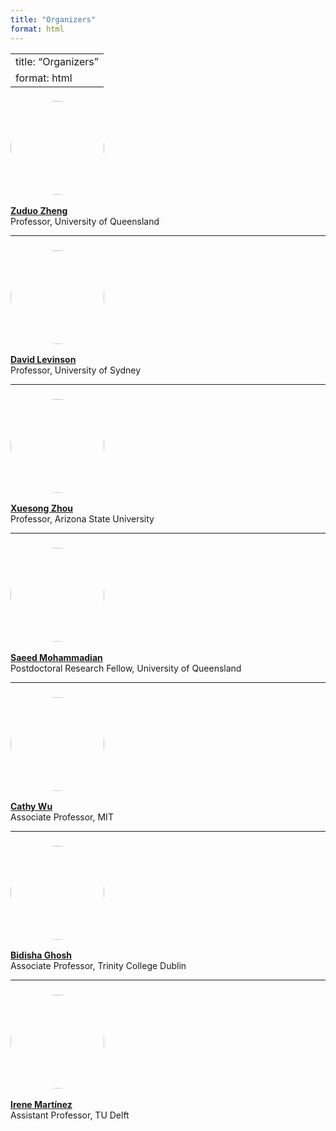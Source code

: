 ```yaml
---
title: "Organizers"
format: html
---
```


---
title: "Organizers"
format: html
---

### <img src="Zheng.jpeg" width="150" style="border-radius: 50%;">
**[Zuduo Zheng](https://civil.uq.edu.au/profile/857/zuduo-zheng)**  
Professor, University of Queensland

---

### <img src="davidlevinson.webp" width="150" style="border-radius: 50%;">
**[David Levinson](https://transportist.org/)**  
Professor, University of Sydney

---

### <img src="xzhou74.png" width="150" style="border-radius: 50%;">
**[Xuesong Zhou](https://search.asu.edu/profile/2182101)**  
Professor, Arizona State University

---

### <img src="Mohammadian.jpeg" width="150" style="border-radius: 50%;">
**[Saeed Mohammadian](https://about.uq.edu.au/experts/31711)**  
Postdoctoral Research Fellow, University of Queensland

---

### <img src="Cathy_Wu.jpg" width="150" style="border-radius: 50%;">
**[Cathy Wu](https://wucathy.com/)**  
Associate Professor, MIT

---

### <img src="bidisha-ghosh.jpg" width="150" style="border-radius: 50%;">
**[Bidisha Ghosh](https://www.tcd.ie/civileng/people/academic-staff-/bghosh/)**  
Associate Professor, Trinity College Dublin

---

### <img src="Martinez.webp" width="150" style="border-radius: 50%;">
**[Irene Martínez](https://www.tudelft.nl/en/staff/i.martinez/)**  
Assistant Professor, TU Delft
